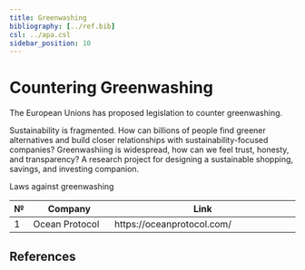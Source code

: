 ```yaml
---
title: Greenwashing
bibliography: [../ref.bib]
csl: ../apa.csl
sidebar_position: 10
---
```


# Countering Greenwashing

The European Unions has proposed legislation to counter greenwashing.

Sustainability is fragmented. How can billions of people find greener alternatives and build closer relationships with sustainability-focused companies? Greenwashiing is widespread, how can we feel trust, honesty, and transparency? A research project for designing a sustainable shopping, savings, and investing companion.

Laws against greenwashing

| №   | Company                                                                       | Link                                     |
| --- | ------------------- | ------------------------------------------- |
| 1   | Ocean Protocol         | https://oceanprotocol.com/     |


## References